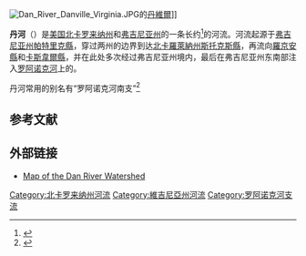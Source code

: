 [[File:Dan_River_Danville_Virginia.JPG|thumb]]的[[丹維爾_(維吉尼亞州)|丹維爾]]]]

'''丹河'''（{{lang-en|Dan River}}）是[[美国|美国]][[北卡罗来纳州|北卡罗来纳州]]和[[弗吉尼亚州|弗吉尼亚州]]的一条长约{{convert|214|mi|km}}<ref>{{cite web |url=http://viewer.nationalmap.gov/viewer/ |title=The National Map |publisher=U.S. Geological Survey |accessdate=Feb 14, 2011 |deadurl=yes |archiveurl=https://www.webcitation.org/66gupqQDM?url=http://viewer.nationalmap.gov/viewer/ |archivedate=2012-04-05 }}</ref>的河流。河流起源于[[弗吉尼亚州|弗吉尼亚州]][[帕特里克縣_(維吉尼亞州)|帕特里克縣]]，穿过两州的边界到达[[北卡羅萊納州|北卡羅萊納州]][[斯托克斯縣_(北卡羅萊納州)|斯托克斯縣]]，再流向[[羅京安縣_(北卡羅萊納州)|羅京安縣]]和[[卡斯韋爾縣_(北卡羅萊納州)|卡斯韋爾縣]]，并在此处多次经过弗吉尼亚州境内，最后在弗吉尼亚州东南部注入[[罗阿诺克河|罗阿诺克河]]上的{{le|克尔湖|Kerr Lake|克尔水库}}。

丹河常用的别名有“罗阿诺克河南支”<ref>{{GNIS|1465581|Dan River}}</ref>

==参考文献==
{{Reflist}}

==外部链接==
*[http://www.danriver.org/map-of-watershed Map of the Dan River Watershed]{{Wayback|url=http://www.danriver.org/map-of-watershed |date=20161001004519 }}

{{Coord|36|39|22|N|78|35|55|W|display=title}}
[[Category:北卡罗来纳州河流|Category:北卡罗来纳州河流]]
[[Category:維吉尼亞州河流|Category:維吉尼亞州河流]]
[[Category:罗阿诺克河支流|Category:罗阿诺克河支流]]